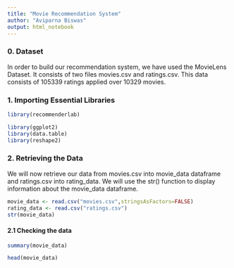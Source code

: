 ---
title: "Movie Recommendation System"
author: "Aviparna Biswas"
output: html_notebook
---

### 0. Dataset

In order to build our recommendation system, we have used the MovieLens Dataset. It consists of two files movies.csv and ratings.csv. This data consists of 105339 ratings applied over 10329 movies.

### 1. Importing Essential Libraries

```{r}

library(recommenderlab)

```

```{r}
library(ggplot2)
library(data.table)
library(reshape2)
```

### 2. Retrieving the Data

We will now retrieve our data from movies.csv into movie_data dataframe and ratings.csv into rating_data. We will use the str() function to display information about the movie_data dataframe.

```{r}
movie_data <- read.csv("movies.csv",stringsAsFactors=FALSE)
rating_data <- read.csv("ratings.csv")
str(movie_data)
```

#### 2.1 Checking the data

```{r}
summary(movie_data)
```
```{r}
head(movie_data)
```

